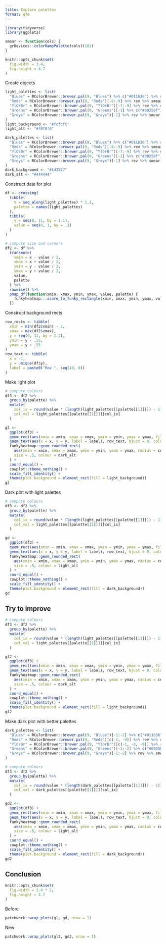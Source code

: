 ```yaml
---
title: Explore palettes
format: gfm
---
```


```r
library(tidyverse)
library(ggplot2)

smear <- function(cols) {
  grDevices::colorRampPalette(cols)(101)
}

knitr::opts_chunk$set(
  fig.width = 3.4,
  fig.height = 4.7
)
```

Create objects
```r
light_palettes <- list(
  "Blues" = RColorBrewer::brewer.pal(9, "Blues") %>% c("#011636") %>% rev %>% smear,
  "Reds" = RColorBrewer::brewer.pal(9, "Reds")[-8:-9] %>% rev %>% smear,
  "YlOrBr" = RColorBrewer::brewer.pal(9, "YlOrBr")[-7:-9] %>% rev %>% smear,
  "Greens" = RColorBrewer::brewer.pal(9, "Greens")[-1] %>% c("#00250f") %>% rev %>% smear,
  "Greys" = RColorBrewer::brewer.pal(9, "Greys")[-1] %>% rev %>% smear
)
light_background <- "#fcfcfc"
light_alt <- "#f0f0f0"

dark_palettes <- list(
  "Blues" = RColorBrewer::brewer.pal(9, "Blues") %>% c("#011636") %>% rev %>% smear,
  "Reds" = RColorBrewer::brewer.pal(9, "Reds")[-8:-9] %>% rev %>% smear,
  "YlOrBr" = RColorBrewer::brewer.pal(9, "YlOrBr")[-7:-9] %>% rev %>% smear,
  "Greens" = RColorBrewer::brewer.pal(9, "Greens")[-1] %>% c("#00250f") %>% rev %>% smear,
  "Greys" = RColorBrewer::brewer.pal(9, "Greys")[-1] %>% rev %>% smear
)
dark_background <- "#1d2527"
dark_alt <- "#444444"
```

Construct data for plot
```r
df <- crossing(
  tibble(
    x = seq_along(light_palettes) * 1.1,
    palette = names(light_palettes)
  ),
  tibble(
    y = seq(0, 11, by = 1.1),
    value = seq(0, 1, by = .1)
  )
)

# compute size and corners
df2 <- df %>%
  transmute(
    xmin = x - value / 2,
    xmax = x + value / 2,
    ymin = y - value / 2,
    ymax = y + value / 2,
    value,
    palette
  ) %>%
  rowwise() %>%
  pmap_df(function(xmin, xmax, ymin, ymax, value, palette) {
    funkyheatmap:::score_to_funky_rectangle(xmin, xmax, ymin, ymax, value) %>% mutate(palette)
  })
```

Construct background rects

```r
row_rects <- tibble(
  xmin = min(df2$xmin) - 2,
  xmax = max(df2$xmax),
  y = seq(0, 11, by = 2.2),
  ymin = y - .55,
  ymax = y + .55
)
row_text <- tibble(
  x = -1,
  y = unique(df$y),
  label = paste0("Row ", seq(10, 0))
)
```

Make light plot
```r
# compute colours
df3 <- df2 %>%
  group_by(palette) %>%
  mutate(
    col_ix = round(value * (length(light_palettes[[palette[[1]]]]) - 1)) + 1,
    col_val = light_palettes[[palette[[1]]]][col_ix]
  )

gl <-
  ggplot(df3) +
  geom_rect(aes(xmin = xmin, xmax = xmax, ymin = ymin, ymax = ymax, fill = light_alt), row_rects) +
  geom_text(aes(x = x, y = y, label = label), row_text, hjust = 0, color = dark_alt) +
  funkyheatmap::geom_rounded_rect(
    aes(xmin = xmin, xmax = xmax, ymin = ymin, ymax = ymax, radius = corner_size, fill = col_val),
    size = .5, colour = dark_alt
  ) +
  coord_equal() +
  cowplot::theme_nothing() +
  scale_fill_identity() +
  theme(plot.background = element_rect(fill = light_background))
gl
```


Dark plot with light palettes
```r
# compute colours
df3 <- df2 %>%
  group_by(palette) %>%
  mutate(
    col_ix = round(value * (length(light_palettes[[palette[[1]]]]) - 1)) + 1,
    col_val = light_palettes[[palette[[1]]]][col_ix]
  )

gd <- 
  ggplot(df3) +
  geom_rect(aes(xmin = xmin, xmax = xmax, ymin = ymin, ymax = ymax, fill = dark_alt), row_rects) +
  geom_text(aes(x = x, y = y, label = label), row_text, hjust = 0, color = light_alt) +
  funkyheatmap::geom_rounded_rect(
    aes(xmin = xmin, xmax = xmax, ymin = ymin, ymax = ymax, radius = corner_size, fill = col_val),
    size = .5, colour = light_alt
  ) +
  coord_equal() +
  cowplot::theme_nothing() +
  scale_fill_identity() +
  theme(plot.background = element_rect(fill = dark_background))
gd
```

## Try to improve

```r
# compute colours
df3 <- df2 %>%
  group_by(palette) %>%
  mutate(
    col_ix = round(value * (length(light_palettes[[palette[[1]]]]) - 1)) + 1,
    col_val = light_palettes[[palette[[1]]]][col_ix]
  )

gl2 <- 
  ggplot(df3) +
  geom_rect(aes(xmin = xmin, xmax = xmax, ymin = ymin, ymax = ymax, fill = light_alt), row_rects) +
  geom_text(aes(x = x, y = y, label = label), row_text, hjust = 0, color = dark_alt) +
  funkyheatmap::geom_rounded_rect(
    aes(xmin = xmin, xmax = xmax, ymin = ymin, ymax = ymax, radius = corner_size, fill = col_val),
    size = .5, colour = dark_alt
  ) +
  coord_equal() +
  cowplot::theme_nothing() +
  scale_fill_identity() +
  theme(plot.background = element_rect(fill = light_background))
gl2
```

Make dark plot with better palettes
```r
dark_palettes <- list(
  "Blues" = RColorBrewer::brewer.pal(9, "Blues")[-1:-2] %>% c("#011636", "black") %>% rev %>% smear,
  "Reds" = RColorBrewer::brewer.pal(9, "Reds")[c(-1, -9)] %>% rev %>% smear,
  "YlOrBr" = RColorBrewer::brewer.pal(9, "YlOrBr")[c(-1, -8, -9)] %>% rev %>% smear,
  "Greens" = RColorBrewer::brewer.pal(9, "Greens")[-1:-2] %>% c("#00250f", "black") %>% rev %>% smear,
  "Greys" = RColorBrewer::brewer.pal(9, "Greys")[-1:-2] %>% rev %>% smear
)

# compute colours
df3 <- df2 %>%
  group_by(palette) %>%
  mutate(
    col_ix = round(value * (length(dark_palettes[[palette[[1]]]]) - 1)) + 1,
    col_val = dark_palettes[[palette[[1]]]][col_ix]
  )

gd2 <-
  ggplot(df3) +
  geom_rect(aes(xmin = xmin, xmax = xmax, ymin = ymin, ymax = ymax, fill = dark_alt), row_rects) +
  geom_text(aes(x = x, y = y, label = label), row_text, hjust = 0, color = light_alt) +
  funkyheatmap::geom_rounded_rect(
    aes(xmin = xmin, xmax = xmax, ymin = ymin, ymax = ymax, radius = corner_size, fill = col_val),
    size = .5, colour = light_alt
  ) +
  coord_equal() +
  cowplot::theme_nothing() +
  scale_fill_identity() +
  theme(plot.background = element_rect(fill = dark_background))
gd2
```

## Conclusion

```r
knitr::opts_chunk$set(
  fig.width = 3.4 * 2,
  fig.height = 4.7
)
```

Before
```r
patchwork::wrap_plots(gl, gd, nrow = 1)
```

New
```r
patchwork::wrap_plots(gl2, gd2, nrow = 1)
```